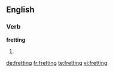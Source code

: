 ==English==

===Verb===
'''fretting'''

# {{present participle of|[[fret]]}}

[[de:fretting]]
[[fr:fretting]]
[[te:fretting]]
[[vi:fretting]]